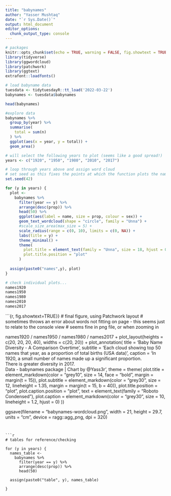 ```yaml
---
title: "babynames"
author: "Yasser Mushtaq"
date: "`r Sys.Date()`"
output: html_document
editor_options: 
  chunk_output_type: console
---
```


```r
# packages 
knitr::opts_chunk$set(echo = TRUE, warning = FALSE, fig.showtext = TRUE)
library(tidyverse)
library(ggwordcloud)
library(patchwork)
library(ggtext)
extrafont::loadfonts()
```

```r
# load babyname data
tuesdata <- tidytuesdayR::tt_load('2022-03-22')
babynames <- tuesdata$babynames

head(babynames)
```


```r
#explore data
babynames %>%
  group_by(year) %>%
  summarise(
    total = sum(n)
  ) %>%
  ggplot(aes(x = year, y = total)) +
  geom_area()

# will select the following years to plot (seems like a good spread!)
years <- c("1920", "1950", "1980", "2010", "2017")
```


```r
# loop through years above and assign word cloud
# set seed as this fixes the points at which the function plots the names (without this, plots look different at each execution)
set.seed(42)

for (y in years) {
  plot <-
    babynames %>%
      filter(year == y) %>%
      arrange(desc(prop)) %>%
      head(50) %>%
      ggplot(aes(label = name, size = prop, colour = sex)) +
      geom_text_wordcloud(shape = "circle", family = "Unna") +
      #scale_size_area(max_size = 5) +
      scale_radius(range = c(0, 10), limits = c(0, NA)) +
      labs(title = y) +
      theme_minimal() +
      theme(
        plot.title = element_text(family = "Unna", size = 18, hjust = 0.5),
        plot.title.position = "plot"
      )
  
  assign(paste0("names",y), plot)
}

# check individual plots...
names1920
names1950
names1980
names2010
names2017
```


```{r, fig.showtext=TRUE}}
# final figure, using Patchwork layout
# sometimes throws an error about words not fitting on page - this seems just to relate to the console view
# seems fine in png file, or when zooming in

names1920 / names1950 / names1980 / names2017 +
  plot_layout(heights = c(20, 20, 20, 40), widths = c(20, 20)) +
  plot_annotation(
  title = 'Baby Name Diversity - A Comparison Overtime',
  subtitle = 'Each cloud showing top 50 names that year, as a proportion of total births (USA data)',
  caption = 'In 1920, a small number of names made up a significant proportion.<br>
             There is greater diversity in 2017.<br> 
             Data - babynames package | Chart by @Yass3r',
  theme = 
  theme(
    plot.title = element_markdown(color = "grey10", size = 14, face = "bold",
                                margin = margin(t = 15)),
    plot.subtitle = element_markdown(color = "grey30", size = 12, 
                                   lineheight = 1.35,
                                   margin = margin(t = 15, b = 40)),
    plot.title.position = "plot",
    plot.caption.position = "plot",
    text = element_text(family = "Roboto Condensed"),
    plot.caption = element_markdown(color = "grey30", size = 10,
                              lineheight = 1.2, hjust = 0)
  ))

ggsave(filename = "babynames-wordcloud.png",
         width = 21, 
         height = 29.7, 
         units = "cm",
         device = ragg::agg_png,
         dpi = 320)
```


```r
# tables for reference/checking

for (y in years) {
  names_table <-
    babynames %>%
      filter(year == y) %>%
      arrange(desc(prop)) %>%
      head(50)
  
  assign(paste0("table", y), names_table)
  
}

```

